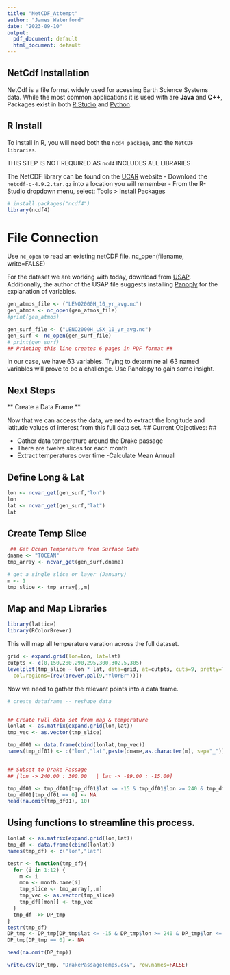 ```yaml
---
title: "NetCDF_Attempt"
author: "James Waterford"
date: "2023-09-10"
output:
  pdf_document: default
  html_document: default
---
```


## NetCdf Installation

NetCdf is a file format widely used for acessing Earth Science Systems data. While the most common applications it is used with are **Java** and **C++**, Packages exist in both [R Studio](https://cirrus.ucsd.edu/~pierce/ncdf/index.html) and [Python](https://unidata.github.io/netcdf4-python/#groups-in-a-netcdf-file).

## R Install

To install in R, you will need both the `ncd4 package`, and the `NetCDF libraries`.

THIS STEP IS NOT REQUIRED AS `ncd4` INCLUDES ALL LIBRARIES

The NetCDF library can be found on the [UCAR](https://downloads.unidata.ucar.edu/netcdf/) website - Download the `netcdf-c-4.9.2.tar.gz` into a location you will remember - From the R-Studio dropdown menu, select: Tools \> Install Packages

```r
# install.packages("ncdf4")
library(ncdf4)
```

# File Connection

Use `nc_open` to read an existing netCDF file. nc_open(filename, write=FALSE)

For the dataset we are working with today, download from [USAP](https://www.usap-dc.org/view/dataset/601175). Additionally, the author of the USAP file suggests installing [Panoply](https://www.giss.nasa.gov/tools/panoply/download/) for the explanation of variables.

```r

gen_atmos_file <- ("LENO2000H_10_yr_avg.nc")
gen_atmos <- nc_open(gen_atmos_file)
#print(gen_atmos)

gen_surf_file <- ("LENO2000H_LSX_10_yr_avg.nc")
gen_surf <- nc_open(gen_surf_file)
# print(gen_surf)
## Printing this line creates 6 pages in PDF format ##
```

In our case, we have 63 variables. Trying to determine all 63 named variables will prove to be a challenge. Use Panolopy to gain some insight.


Next Steps
-----------
** Create a Data Frame **

Now that we can access the data, we ned to extract the longitude and latitude values of interest from this full data set.
## Current Objectives: ##

 - Gather data temperature around the Drake passage 
 - There are twelve slices for each month
 - Extract temperatures over time
 -Calculate Mean Annual

Define Long & Lat
-----
```r
lon <- ncvar_get(gen_surf,"lon")
lon
lat <- ncvar_get(gen_surf,"lat")
lat
```



Create Temp Slice
------
```r
 ## Get Ocean Temperature from Surface Data
dname <- "TOCEAN"
tmp_array <- ncvar_get(gen_surf,dname)

# get a single slice or layer (January)
m <- 1
tmp_slice <- tmp_array[,,m]
```
## Map and Map Libraries

```r
library(lattice)
library(RColorBrewer)
```
This will map all temperature varation across the full dataset.
```r
grid <- expand.grid(lon=lon, lat=lat)
cutpts <- c(0,150,280,290,295,300,302.5,305)
levelplot(tmp_slice ~ lon * lat, data=grid, at=cutpts, cuts=9, pretty=T, 
  col.regions=(rev(brewer.pal(9,"YlOrBr"))))
```
Now we need to gather the relevant points into a data frame.
```r
# create dataframe -- reshape data


## Create Full data set from map & temperature
lonlat <- as.matrix(expand.grid(lon,lat))
tmp_vec <- as.vector(tmp_slice)

tmp_df01 <- data.frame(cbind(lonlat,tmp_vec))
names(tmp_df01) <- c("lon","lat",paste(dname,as.character(m), sep="_"))


## Subset to Drake Passage 
## [lon -> 240.00 : 300.00   | lat -> -89.00 : -15.00]

tmp_df01 <- tmp_df01[tmp_df01$lat <= -15 & tmp_df01$lon >= 240 & tmp_df01$lon <= 300,]
tmp_df01[tmp_df01 == 0] <- NA
head(na.omit(tmp_df01), 10)
```
Using functions to streamline this process.
------


```r

lonlat <- as.matrix(expand.grid(lon,lat))
tmp_df <- data.frame(cbind(lonlat))
names(tmp_df) <- c("lon","lat")

testr <- function(tmp_df){
  for (i in 1:12) {
    m <- i
    mon <- month.name[i]
    tmp_slice <- tmp_array[,,m]
    tmp_vec <- as.vector(tmp_slice)
    tmp_df[[mon]] <- tmp_vec
  }
  tmp_df ->> DP_tmp
}
testr(tmp_df)
DP_tmp <- DP_tmp[DP_tmp$lat <= -15 & DP_tmp$lon >= 240 & DP_tmp$lon <= 300,]
DP_tmp[DP_tmp == 0] <- NA

head(na.omit(DP_tmp))

write.csv(DP_tmp, "DrakePassageTemps.csv", row.names=FALSE)

```


